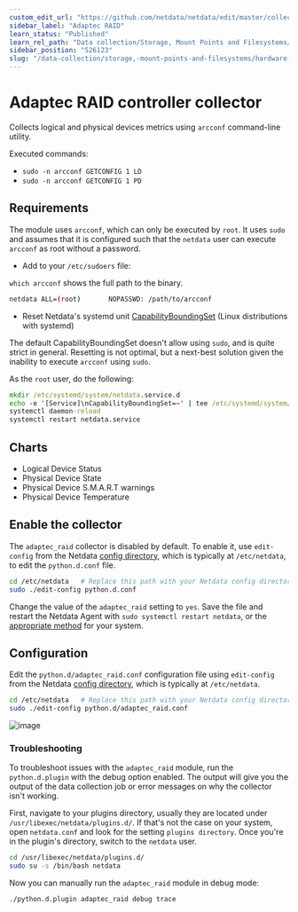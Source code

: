 ```yaml
---
custom_edit_url: "https://github.com/netdata/netdata/edit/master/collectors/python.d.plugin/adaptec_raid/README.md"
sidebar_label: "Adaptec RAID"
learn_status: "Published"
learn_rel_path: "Data collection/Storage, Mount Points and Filesystems/Hardware Storage"
sidebar_position: "526123"
slug: "/data-collection/storage,-mount-points-and-filesystems/hardware-storage/adaptec-raid"
---
```



# Adaptec RAID controller collector

Collects logical and physical devices metrics using `arcconf` command-line utility.

Executed commands:

- `sudo -n arcconf GETCONFIG 1 LD`
- `sudo -n arcconf GETCONFIG 1 PD`

## Requirements

The module uses `arcconf`, which can only be executed by `root`. It uses
`sudo` and assumes that it is configured such that the `netdata` user can execute `arcconf` as root without a password.

-  Add to your `/etc/sudoers` file:

`which arcconf` shows the full path to the binary.

```bash
netdata ALL=(root)       NOPASSWD: /path/to/arcconf
```

- Reset Netdata's systemd
  unit [CapabilityBoundingSet](https://www.freedesktop.org/software/systemd/man/systemd.exec.html#Capabilities) (Linux
  distributions with systemd)

The default CapabilityBoundingSet doesn't allow using `sudo`, and is quite strict in general. Resetting is not optimal, but a next-best solution given the inability to execute `arcconf` using `sudo`.


As the `root` user, do the following:

```cmd
mkdir /etc/systemd/system/netdata.service.d
echo -e '[Service]\nCapabilityBoundingSet=~' | tee /etc/systemd/system/netdata.service.d/unset-capability-bounding-set.conf
systemctl daemon-reload
systemctl restart netdata.service
```

## Charts

- Logical Device Status
- Physical Device State
- Physical Device S.M.A.R.T warnings
- Physical Device Temperature

## Enable the collector

The `adaptec_raid` collector is disabled by default. To enable it, use `edit-config` from the
Netdata [config directory](/docs/typical-netdata-agent-configurations/configuration), which is typically at `/etc/netdata`, to edit the `python.d.conf`
file.

```bash
cd /etc/netdata   # Replace this path with your Netdata config directory, if different
sudo ./edit-config python.d.conf
```

Change the value of the `adaptec_raid` setting to `yes`. Save the file and restart the Netdata Agent with `sudo
systemctl restart netdata`, or the [appropriate method](/docs/maintenance-operations-on-netdata-agents/starting-and-stopping-netdata-agents) for your system.

## Configuration

Edit the `python.d/adaptec_raid.conf` configuration file using `edit-config` from the
Netdata [config directory](/docs/typical-netdata-agent-configurations/configuration), which is typically at `/etc/netdata`.

```bash
cd /etc/netdata   # Replace this path with your Netdata config directory, if different
sudo ./edit-config python.d/adaptec_raid.conf
```

![image](https://user-images.githubusercontent.com/22274335/47278133-6d306680-d601-11e8-87c2-cc9c0f42d686.png)




### Troubleshooting

To troubleshoot issues with the `adaptec_raid` module, run the `python.d.plugin` with the debug option enabled. The 
output will give you the output of the data collection job or error messages on why the collector isn't working.

First, navigate to your plugins directory, usually they are located under `/usr/libexec/netdata/plugins.d/`. If that's 
not the case on your system, open `netdata.conf` and look for the setting `plugins directory`. Once you're in the 
plugin's directory, switch to the `netdata` user.

```bash
cd /usr/libexec/netdata/plugins.d/
sudo su -s /bin/bash netdata
```

Now you can manually run the `adaptec_raid` module in debug mode:

```bash
./python.d.plugin adaptec_raid debug trace
```

